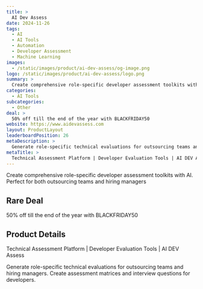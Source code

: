 ```yaml
---
title: >
  AI Dev Assess
date: 2024-11-26
tags:
  - AI
  - AI Tools
  - Automation
  - Developer Assessment
  - Machine Learning
images:
  - /static/images/product/ai-dev-assess/og-image.png
logo: /static/images/product/ai-dev-assess/logo.png
summary: >
  Create comprehensive role-specific developer assessment toolkits with AI. Perfect for both outsourcing teams and hiring managers
categories:
  - AI Tools
subcategories:
  - Other
deal: >
  50% off till the end of the year with BLACKFRIDAY50
website: https://www.aidevassess.com
layout: ProductLayout
leaderboardPosition: 26
metaDescription: >
  Generate role-specific technical evaluations for outsourcing teams and hiring managers. Create assessment matrices and interview questions for developers.
metaTitle: >
  Technical Assessment Platform | Developer Evaluation Tools | AI DEV Assess
---
```

Create comprehensive role-specific developer assessment toolkits with AI. Perfect for both outsourcing teams and hiring managers

## Rare Deal

50% off till the end of the year with BLACKFRIDAY50

## Product Details

Technical Assessment Platform | Developer Evaluation Tools | AI DEV Assess

Generate role-specific technical evaluations for outsourcing teams and hiring managers. Create assessment matrices and interview questions for developers.
